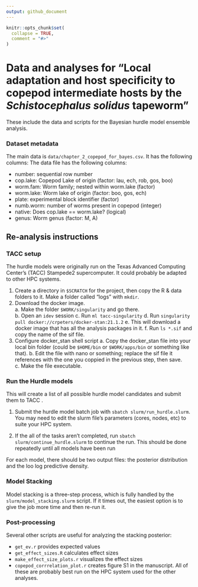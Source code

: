 ```yaml
---
output: github_document
---
```


<!-- README.md is generated from README.Rmd. Please edit that file -->

```r
knitr::opts_chunk$set(
  collapse = TRUE,
  comment = "#>"
)
```

# Data and analyses for "Local adaptation and host specificity to copepod intermediate hosts by the *Schistocephalus solidus* tapeworm"


These include the data and scripts for the Bayesian hurdle model ensemble analysis.

### Dataset metadata
The main data is `data/chapter_2_copepod_for_bayes.csv`. It has the following columns:
The data file has the following columns:

  - number: sequential row number
  - cop.lake: Copepod Lake of origin (factor: lau, ech, rob, gos, boo)
  - worm.fam: Worm family; nested within worm.lake (factor)
  - worm.lake: Worm lake of origin (factor: boo, gos, ech)
  - plate: experimental block identifier (factor)
  - numb.worm: number of worms present in copepod (integer)
  - native: Does cop.lake == worm.lake? (logical)
  - genus: Worm genus (factor: M, A)



## Re-analysis instructions

### TACC setup

The hurdle models were originally run on the Texas Advanced Computing Center's (TACC) Stampede2 supercomputer.  It could probably be adapted to other HPC systems.

  1. Create a directory in `$SCRATCH` for the project, then copy the R & data folders to it.  Make a folder called "logs" with `mkdir`.
  2. Download the docker image.  
    a. Make the folder `$WORK/singularity` and go there.  
    b. Open an `idev` session
    c. Run `ml tacc-singularity`
    d. Run `singularity pull docker://crpeters/docker-stan:21.1.2`
    e. This will download a docker image that has all the analysis packages in it.
    f. Run `ls *.sif` and copy the name of the sif file.
  3. Configure docker_stan shell script
    a. Copy the docker_stan file into your local bin folder (could be `$HOME/bin` or `$WORK/apps/bin` or something like that).
    b. Edit the file with nano or something; replace the sif file it references with the one you coppied in the previous step, then save.
    c. Make the file executable.
    
    
### Run the Hurdle models
This will create a list of all possible hurdle model candidates and submit them to TACC .  


1.  Submit the hurdle model batch job with `sbatch slurm/run_hurdle.slurm`.  You may need to edit the slurm file's parameters (cores, nodes, etc) to suite your HPC system.

2.  If the all of the tasks aren't completed, run `sbatch slurm/continue_hurdle.slurm` to continue the run. This should be done repeatedly until all models have been run

For each model, there should be two output files: the posterior distribution and the loo log predictive density.

### Model Stacking

Model stacking is a three-step process, which is fully handled by the `slurm/model_stacking.slurm` script. If it times out, the easiest option is to give the job more time and then re-run it.

### Post-processing

Several other scripts are useful for analyzing the stacking posterior:

  - `get_ev.r` provides expected values
  - `get_effect_sizes.R` calculates effect sizes
  - `make_effect_size_plots.r` visualizes the effect sizes
  - `copepod_corrrelation_plot.r` creates figure S1 in the manuscript.
All of these are probably best run on the HPC system used for the other analyses.